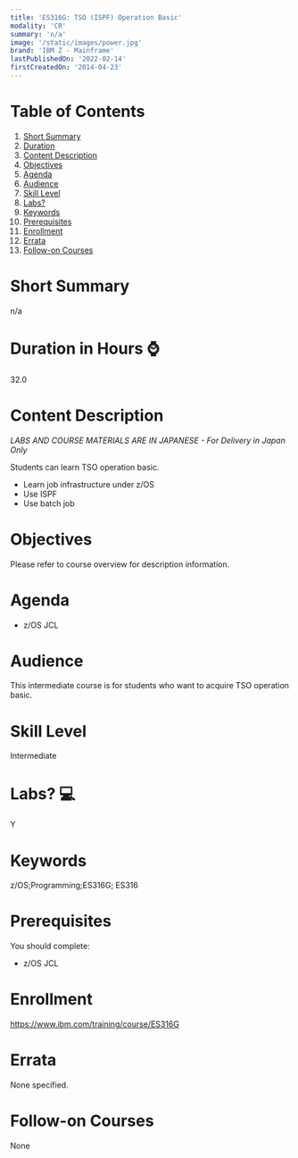 ```yaml
---
title: 'ES316G: TSO (ISPF) Operation Basic'
modality: 'CR'
summary: 'n/a'
image: '/static/images/power.jpg'
brand: 'IBM Z - Mainframe'
lastPublishedOn: '2022-02-14'
firstCreatedOn: '2014-04-23'
---
```

# Table of Contents
1.  [Short Summary](#short-summary)
2.  [Duration](#duration-in-hours-)
3.  [Content Description](#content-description)
4.  [Objectives](#objectives)
5.  [Agenda](#agenda)
6.  [Audience](#audience)
7.  [Skill Level](#skill-level)
8.  [Labs?](#labs-)
9.  [Keywords](#keywords)
10. [Prerequisites](#prerequisites)
11. [Enrollment](#enrollment)
12. [Errata](#errata)
13. [Follow-on Courses](#follow-on-courses)

# Short Summary
n/a

# Duration in Hours ⌚
32.0

# Content Description
*LABS AND COURSE MATERIALS ARE IN JAPANESE - For Delivery in Japan Only*


Students can learn TSO operation basic.


* Learn job infrastructure under z/OS
* Use ISPF
* Use batch job


# Objectives
Please refer to course overview for description information.



# Agenda
* z/OS JCL


# Audience
This intermediate course is for students who want to acquire TSO operation basic.



# Skill Level
Intermediate        

# Labs? 💻
Y

# Keywords
z/OS;Programming;ES316G; ES316

# Prerequisites
You should complete:


* z/OS JCL


# Enrollment
https://www.ibm.com/training/course/ES316G

# Errata
None specified.

# Follow-on Courses
None

